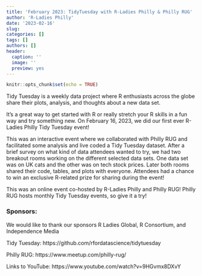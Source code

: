 ```yaml
---
title: 'February 2023: TidyTuesday with R-Ladies Philly & Philly RUG'
author: 'R-Ladies Philly'
date: '2023-02-16'
slug: 
categories: []
tags: []
authors: []
header:
  caption: ''
  image: ''
  preview: yes
---
```


```r
knitr::opts_chunk$set(echo = TRUE)
```

Tidy Tuesday is a weekly data project where R enthusiasts across the globe share their plots, analysis, and thoughts about a new data set.

It's a great way to get started with R or really stretch your R skills in a fun way and try something new. On February 16, 2023, we did our first ever R-Ladies Philly Tidy Tuesday event!

This was an interactive event where we collaborated with Philly RUG and facilitated some analysis and live coded a Tidy Tuesday dataset. After a brief survey on what kind of data attendees wanted to try, we had two breakout rooms working on the different selected data sets. One data set was on UK cats and the other was on tech stock prices. Later both rooms shared their code, tables, and plots with everyone. Attendees had a chance to win an exclusive R-related prize for sharing during the event!

This was an online event co-hosted by R-Ladies Philly and Philly RUG! Philly RUG hosts monthly Tidy Tuesday events, so give it a try! 


### Sponsors:
We would like to thank our sponsors R Ladies Global, R Consortium, and Independence Media 

Tidy Tuesday: 
https://github.com/rfordatascience/tidytuesday 

Philly RUG:
https://www.meetup.com/philly-rug/ 

Links to YouTube:
https://www.youtube.com/watch?v=9HGvmx8DXvY 

